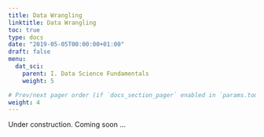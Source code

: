 ```yaml
---
title: Data Wrangling
linktitle: Data Wrangling
toc: true
type: docs
date: "2019-05-05T00:00:00+01:00"
draft: false
menu:
  dat_sci:
    parent: I. Data Science Fundamentals
    weight: 5

# Prev/next pager order (if `docs_section_pager` enabled in `params.toml`)
weight: 4
---
```


Under construction. Coming soon ...
